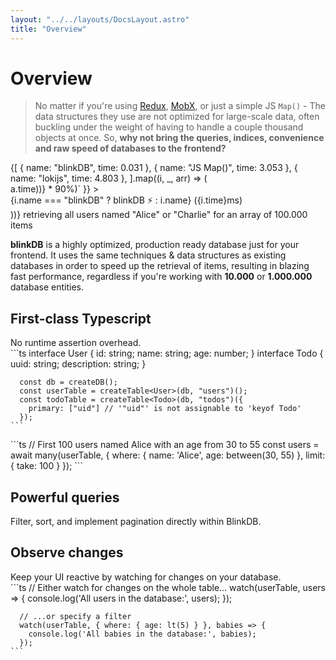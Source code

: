 ```yaml
---
layout: "../../layouts/DocsLayout.astro"
title: "Overview"
---
```



# Overview

> No matter if you're using [Redux](https://redux.js.org/), [MobX](https://mobx.js.org/README.html), or just a simple JS `Map()` -
> The data structures they use are not optimized for large-scale data, often buckling under the weight of having to handle
> a couple thousand objects at once. So, **why not bring the queries, indices, convenience and raw speed of databases to the frontend?**

<div class="my-16">
<div class="py-4">
  {[
    { name: "blinkDB", time: 0.031 },
    { name: "JS Map()", time: 3.053 },
    { name: "lokijs", time: 4.803 },
  ].map((i, _, arr) => (
    <div class="flex items-center gap-2">
      <div
        class="h-4"
        style={{ width: `calc(${i.time / Math.max(...arr.map((a) => a.time))} * 90%)` }}
      >
        <div
          class="rounded-sm h-full bg-blue-400 animate-extendwidth"
          style={{ "animation-duration": `${i.time * 300}ms` }}
        />
      </div>
      <span>
        {i.name === "blinkDB" ? <span class="font-bold">blinkDB ⚡</span> : i.name}
        <span class="text-xs italic">({i.time}ms)</span>
      </span>
    </div>
  ))}
  <span class="text-xs [&>*]:!my-2">
    retrieving all users named "Alice" or "Charlie" for an array of 100.000 items
  </span>
</div>

**blinkDB** is a highly optimized, production ready database just for your frontend. It uses the same
techniques & data structures as existing databases in order to speed up the retrieval of items,
resulting in blazing fast performance, regardless if you're working with **10.000** or **1.000.000** database entities.

</div>

<div class="space-y-14">
  <div class="flex flex-col md:flex-row gap-4">
    <div class="flex-auto basis-1/2">
      <TypescriptIcon class="h-20" />
      <h2 class="!mt-0">First-class Typescript</h2>
      No runtime assertion overhead.
    </div>
    ```ts
      interface User { id: string; name: string; age: number; }
      interface Todo { uuid: string; description: string; }

      const db = createDB();
      const userTable = createTable<User>(db, "users")();
      const todoTable = createTable<Todo>(db, "todos")({
        primary: ["uid"] // '"uid"' is not assignable to 'keyof Todo'
      });
    ```
  </div>

  <div class="flex flex-col-reverse md:flex-row gap-4">
    ```ts
      // First 100 users named Alice with an age from 30 to 55
      const users = await many(userTable, {
        where: {
          name: 'Alice',
          age: between(30, 55)
        },
        limit: {
          take: 100
        }
      });
    ```
    <div class="flex-auto basis-1/2">
      <div class="w-20 bg-cyan-300 p-4 rounded-lg"><SearchIcon class="w-full" /></div>
      <h2 class="!mt-0">Powerful queries</h2>
      Filter, sort, and implement pagination directly within BlinkDB.
    </div>
  </div>

  <div class="flex flex-col md:flex-row gap-4">
    <div class="flex-auto basis-1/2">
      <div class="w-20 bg-green-300 p-4 rounded-lg"><EyeIcon class="w-full" /></div>
      <h2 class="!mt-0">Observe changes</h2>
      Keep your UI reactive by watching for changes on
      your database.
    </div>
    ```ts
      // Either watch for changes on the whole table...
      watch(userTable, users => {
        console.log('All users in the database:', users);
      });

      // ...or specify a filter
      watch(userTable, { where: { age: lt(5) } }, babies => {
        console.log('All babies in the database:', babies);
      });
    ```
  </div>
</div>